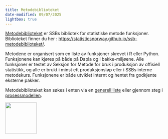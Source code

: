 ```yaml
---
title: Metodebiblioteket
date-modified: 09/07/2025
lightbox: true
---
```


[Metodebiblioteket](https://statisticsnorway.github.io/ssb-metodebiblioteket/) er SSBs bibliotek for statistiske metode funksjoner. Biblioteket finner du her : [https://statisticsnorway.github.io/ssb-metodebiblioteket/](https://statisticsnorway.github.io/ssb-metodebiblioteket/).

Metodene er organisert som en liste av funksjoner skrevet i R eller Python. Funksjonene kan kjøres på både på Dapla og i bakke-miljøene. Alle funksjoner er testet av Seksjon for Metode for bruk i produksjon av offisiell statistikk, og alle er brukt i minst ett produksjonsløp eller i SSBs interne metodekurs. Funksjonene er både utviklet internt og hentet fra godkjente eksterne pakker.

Metodebiblioteket kan søkes i enten via en [generell liste](https://statisticsnorway.github.io/ssb-metodebiblioteket/catalog.html) eller gjennom steg i  [prosessmodellen](https://statisticsnorway.github.io/ssb-metodebiblioteket/prosess.html).

![](../images/metodebib-logo.png){width=100px}
